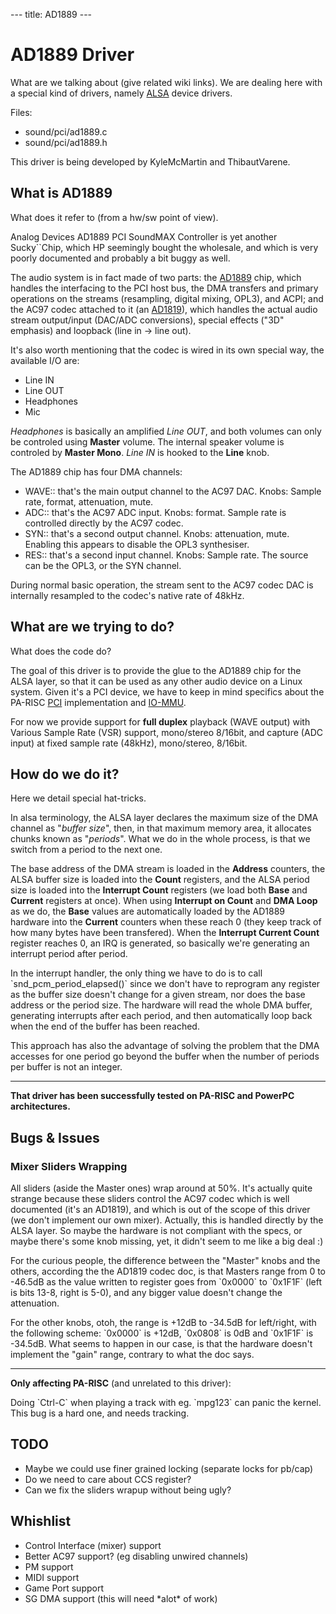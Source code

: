 ---
title: AD1889
---

= AD1889 Driver =

What are we talking about (give related wiki links).
We are dealing here with a special kind of drivers, namely [[http://www.alsa-project.org|ALSA]] device drivers.

Files:
* sound/pci/ad1889.c
* sound/pci/ad1889.h

This driver is being developed by KyleMcMartin and ThibautVarene.

== What is AD1889 ==

What does it refer to (from a hw/sw point of view).

Analog Devices AD1889 PCI SoundMAX Controller is yet another Sucky``Chip, which HP seemingly bought the wholesale, and which is very poorly documented and probably a bit buggy as well.

The audio system is in fact made of two parts: the [[http://ftp.parisc-linux.org/docs/chips/AD1889.pdf|AD1889]] chip, which handles the interfacing to the PCI host bus, the DMA transfers and primary operations on the streams (resampling, digital mixing, OPL3), and ACPI; and the AC97 codec attached to it (an [[http://ftp.parisc-linux.org/docs/chips/AD1819.pdf|AD1819]]), which handles the actual audio stream output/input (DAC/ADC conversions), special effects ("3D" emphasis) and loopback (line in -> line out).

It's also worth mentioning that the codec is wired in its own special way, the available I/O are:
* Line IN
* Line OUT
* Headphones
* Mic

''Headphones'' is basically an amplified ''Line OUT'', and both volumes can only be controled using '''Master''' volume. The internal speaker volume is controled by '''Master Mono'''. ''Line IN'' is hooked to the '''Line''' knob.

The AD1889 chip has four DMA channels:
* WAVE:: that's the main output channel to the AC97 DAC. Knobs: Sample rate, format, attenuation, mute.
* ADC:: that's the AC97 ADC input. Knobs: format. Sample rate is controlled directly by the AC97 codec.
* SYN:: that's a second output channel. Knobs: attenuation, mute. Enabling this appears to disable the OPL3 synthesiser.
* RES:: that's a second input channel. Knobs: Sample rate. The source can be the OPL3, or the SYN channel. 

During normal basic operation, the stream sent to the AC97 codec DAC is internally resampled to the codec's native rate of 48kHz.

== What are we trying to do? ==

What does the code do?

The goal of this driver is to provide the glue to the AD1889 chip for the ALSA layer, so that it can be used as any other audio device on a Linux system. Given it's a PCI device, we have to keep in mind specifics about the PA-RISC [[PCI]] implementation and [[IO-MMU]].

For now we provide support for '''full duplex''' playback (WAVE output) with Various Sample Rate (VSR) support, mono/stereo 8/16bit, and capture (ADC input) at fixed sample rate (48kHz), mono/stereo, 8/16bit.

== How do we do it? ==

Here we detail special hat-tricks.

In alsa terminology, the ALSA layer declares the maximum size of the DMA channel as "''buffer size''", then, in that maximum memory area, it allocates chunks known as "''periods''". What we do in the whole process, is that we switch from a period to the next one.

The base address of the DMA stream is loaded in the '''Address''' counters, the ALSA buffer size is loaded into the '''Count''' registers, and the ALSA period size is loaded into the '''Interrupt Count''' registers (we load both '''Base''' and '''Current''' registers at once). When using '''Interrupt on Count''' and '''DMA Loop''' as we do, the '''Base''' values are automatically loaded by the AD1889 hardware into the '''Current''' counters when these reach 0 (they keep track of how many bytes have been transfered). When the '''Interrupt Current Count''' register reaches 0, an IRQ is generated, so basically we're generating an interrupt period after period.

In the interrupt handler, the only thing we have to do is to call `snd_pcm_period_elapsed()` since we don't have to reprogram any register as the buffer size doesn't change for a given stream, nor does the base address or the period size. The hardware will read the whole DMA buffer, generating interrupts after each period, and then automatically loop back when the end of the buffer has been reached.

This approach has also the advantage of solving the problem that the DMA accesses for one period go beyond the buffer when the number of periods per buffer is not an integer.

----

'''That driver has been successfully tested on PA-RISC and PowerPC architectures.'''

== Bugs & Issues ==

=== Mixer Sliders Wrapping ===

All sliders (aside the Master ones) wrap around at 50%. It's actually quite strange because these sliders control the AC97 codec which is well documented (it's an AD1819), and which is out of the scope of this driver (we don't implement our own mixer). Actually, this is handled directly by the ALSA layer. So maybe the hardware is not compliant with the specs, or maybe there's some knob missing, yet, it didn't seem to me like a big deal :)

For the curious people, the difference between the "Master" knobs and the others, according the the AD1819 codec doc, is that Masters range from 0 to -46.5dB as the value written to register goes from `0x0000` to `0x1F1F` (left is bits 13-8, right is 5-0), and any bigger value doesn't change the attenuation.

For the other knobs, otoh, the range is +12dB to -34.5dB for left/right, with the following scheme: `0x0000` is +12dB, `0x0808` is 0dB and `0x1F1F` is -34.5dB. What seems to happen in our case, is that the hardware doesn't implement the "gain" range, contrary to what the doc says.

------
'''Only affecting PA-RISC''' (and unrelated to this driver):

Doing `Ctrl-C` when playing a track with eg. `mpg123` can panic the kernel. This bug is a hard one, and needs tracking.

== TODO ==

* Maybe we could use finer grained locking (separate locks for pb/cap)
* Do we need to care about CCS register?
* Can we fix the sliders wrapup without being ugly?

== Whishlist ==

* Control Interface (mixer) support
* Better AC97 support? (eg disabling unwired channels)
* PM support
* MIDI support
* Game Port support
* SG DMA support (this will need *alot* of work)